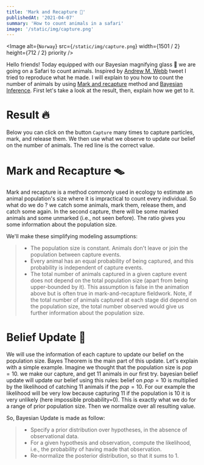 ```yaml
---
title: 'Mark and Recapture 🦘'
publishedAt: '2021-04-07'
summary: 'How to count animals in a safari'
image: '/static/img/capture.png'
---
```


<Image
  alt={`Norway`}
  src={`/static/img/capture.png`}
  width={1501 / 2}
  height={712 / 2}
  priority
/>

Hello friends! Today equipped with our Bayesian magnifying glass 🔎 we are going on a Safari to count animals. Inspired by [Andrew M. Webb](https://twitter.com/AndrewM_Webb/status/1212673397106388992) tweet I tried to reproduce what he made. I will explain to you how to count the number of animals by using [Mark and recapture](https://en.wikipedia.org/wiki/Mark_and_recapture) method and [Bayesian Inference](https://en.wikipedia.org/wiki/Bayesian_inference). First let's take a look at the result, then, explain how we get to it.

# Result 🔥

Below you can click on the button `Capture` many times to capture particles, mark, and release them. We then use what we observe to update our belief on the number of animals. The red line is the correct value.

# Mark and Recapture 🪤

Mark and recapture is a method commonly used in ecology to estimate an animal population's size where it is impractical to count every individual. So what do we do ? we catch some animals, mark them, release them, and catch some again. In the second capture, there will be some marked animals and some unmarked (i.e., not seen before). The ratio gives you some information about the population size.

We'll make these simplifying modeling assumptions:

> * The population size is constant. Animals don't leave or join the population between capture events.
> * Every animal has an equal probability of being captured, and this probability is independent of capture events.
> * The total number of animals captured in a given capture event does not depend on the total population size (apart from being upper-bounded by it). This assumption is false in the animation above but is often true in mark-and-recapture fieldwork. Note, if the total number of animals captured at each stage did depend on the population size, the total number observed would give us further information about the population size.

# Belief Update 🤔

We will use the information of each capture to update our belief on the population size. Bayes Theorem is the main part of this update. Let's explain with a simple example. Imagine we thought that the population size is $pop=10$. we make our capture, and get 11 animals in our first try. bayesian belief update will update our belief using this rules: belief on $pop=10$ is multiplied by the likelihood of catching 11 animals if the $pop=10$. For our example the likelihood will be very low because capturing 11 if the population is 10 it is very unlikely (here impossible probability=0). This is exactly what we do for a range of prior population size. Then we normalize over all resulting value.

So, Bayesian Update is made as follow:

> * Specify a prior distribution over hypotheses, in the absence of observational data.
> * For a given hypothesis and observation, compute the likelihood, i.e., the probability of having made that observation.
> * Re-normalize the posterior distribution, so that it sums to 1.
